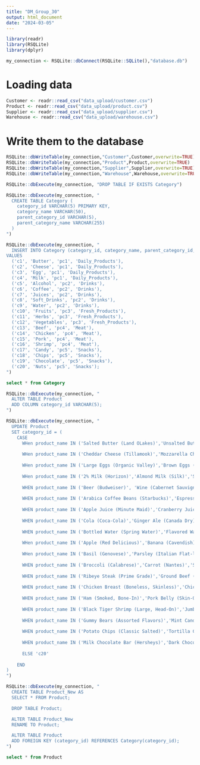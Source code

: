 ```yaml
---
title: "DM_Group_30"
output: html_document
date: "2024-03-05"
---
```


```r
library(readr)
library(RSQLite)
library(dplyr)
```

```r
my_connection <- RSQLite::dbConnect(RSQLite::SQLite(),"database.db")
```

# Loading data
```r
Customer <- readr::read_csv("data_upload/customer.csv")
Product <- readr::read_csv("data_upload/product.csv")
Supplier <- readr::read_csv("data_upload/supplier.csv")
Warehouse <- readr::read_csv("data_upload/warehouse.csv")

```

# Write them to the database 
```r
RSQLite::dbWriteTable(my_connection,"Customer",Customer,overwrite=TRUE)
RSQLite::dbWriteTable(my_connection,"Product",Product,overwrite=TRUE)
RSQLite::dbWriteTable(my_connection,"Supplier",Supplier,overwrite=TRUE)
RSQLite::dbWriteTable(my_connection,"Warehouse",Warehouse,overwrite=TRUE)

```

```r
RSQLite::dbExecute(my_connection, "DROP TABLE IF EXISTS Category")

RSQLite::dbExecute(my_connection, "
  CREATE TABLE Category (
    category_id VARCHAR(5) PRIMARY KEY,
    category_name VARCHAR(50),
    parent_category_id VARCHAR(5),
    parent_category_name VARCHAR(255)
  )
")
```
```r
RSQLite::dbExecute(my_connection, "
  INSERT INTO Category (category_id, category_name, parent_category_id, parent_category_name)
VALUES
  ('c1', 'Butter', 'pc1', 'Daily_Products'),
  ('c2', 'Cheese', 'pc1', 'Daily_Products'),
  ('c3', 'Egg', 'pc1', 'Daily_Products'),
  ('c4', 'Milk', 'pc1', 'Daily_Products'),
  ('c5', 'Alcohol', 'pc2', 'Drinks'),
  ('c6', 'Coffee', 'pc2', 'Drinks'),
  ('c7', 'Juices', 'pc2', 'Drinks'),
  ('c8', 'Soft_Drinks', 'pc2', 'Drinks'),
  ('c9', 'Water', 'pc2', 'Drinks'),
  ('c10', 'Fruits', 'pc3', 'Fresh_Products'),
  ('c11', 'Herbs', 'pc3', 'Fresh_Products'),
  ('c12', 'Vegetables', 'pc3', 'Fresh_Products'),
  ('c13', 'Beef', 'pc4', 'Meat'),
  ('c14', 'Chicken', 'pc4', 'Meat'),
  ('c15', 'Pork', 'pc4', 'Meat'),
  ('c16', 'Shrimp', 'pc4', 'Meat'),
  ('c17', 'Candy', 'pc5', 'Snacks'),
  ('c18', 'Chips', 'pc5', 'Snacks'),
  ('c19', 'Chocolate', 'pc5', 'Snacks'),
  ('c20', 'Nuts', 'pc5', 'Snacks');
")

```

```sql
select * from Category
```

```r
RSQLite::dbExecute(my_connection, "
  ALTER TABLE Product
  ADD COLUMN category_id VARCHAR(5);
")
```

```r
RSQLite::dbExecute(my_connection, "
  UPDATE Product
  SET category_id = (
    CASE
      WHen product_name IN ('Salted Butter (Land OLakes)','Unsalted Butter (Kerrygold)','Clarified Butter (Ghee Easy)','European Style Butter (Plugrá)') Then 'c1'
      
      WHen product_name IN ('Cheddar Cheese (Tillamook)','Mozzarella Cheese (Galbani)','Swiss Cheese (Emmi)','Pepper Jack Cheese (Tillamook)') Then 'c2'
      
      WHen product_name IN ('Large Eggs (Organic Valley)','Brown Eggs (Happy Egg Co.)','Free-range Eggs (Vital Farms)','Organic Eggs (Egglands Best)') Then 'c3'
      
      WHen product_name IN ('2% Milk (Horizon)','Almond Milk (Silk)','Soy Milk (Silk)','Whole Milk (Organic Valley)') Then 'c4'
      
      WHEN product_name IN ('Beer (Budweiser)', 'Wine (Cabernet Sauvignon)', 'Vodka (Smirnoff)','Whiskey (Jack Daniels)') THEN 'c5'
      
      WHEN product_name IN ('Arabica Coffee Beans (Starbucks)','Espresso Ground Coffee (Lavazza)','French Roast Coffee (Peets Coffee)','Decaf Coffee (Folgers)') Then 'c6'
      
      WHEN product_name IN ('Apple Juice (Minute Maid)','Cranberry Juice (Ocean Spray)','Orange Juice (Tropicana)','Pineapple Juice (Dole)') Then 'c7'
      
      WHEN product_name IN ('Cola (Coca-Cola)','Ginger Ale (Canada Dry)','Lemon-Lime Soda (Sprite)','Root Beer (A&W)') Then 'c8'
      
      WHEN product_name IN ('Bottled Water (Spring Water)','Flavored Water (Hint Water)','Sparkling Water (Perrier)','Spring Water (Evian)') Then 'c9'
      
      WHen product_name IN ('Apple (Red Delicious)','Banana (Cavendish)','Orange (Navel)','Strawberry (Sweet Charlie)') Then 'c10'
      
      WHen product_name IN ('Basil (Genovese)','Parsley (Italian Flat-leaf)','Mint (Spearmint)','Rosemary (Common)') Then 'c11'
      
      WHEN product_name IN ('Broccoli (Calabrese)','Carrot (Nantes)','Spinach (Baby Leaf)','Tomato (Beefsteak)') Then 'c12'
      
      WHEN product_name IN ('Ribeye Steak (Prime Grade)','Ground Beef (80/20 Lean to Fat Ratio)','Beef Tenderloin (Filet Mignon)','Beef Brisket (Whole, Untrimmed)') Then 'c13'
      
      WHEN product_name IN ('Chicken Breast (Boneless, Skinless)','Chicken Thighs (Bone-In, Skin-On)','Chicken Wings (Party Style)','Whole Chicken (Free-Range)') Then 'c14'
      
      WHEN product_name IN ('Ham (Smoked, Bone-In)','Pork Belly (Skin-On)','Pork Chops (Bone-In)','Pork Tenderloin (Center-Cut)') Then 'c15'
      
      WHEN product_name IN ('Black Tiger Shrimp (Large, Head-On)','Jumbo Shrimp (Peeled, Deveined)','Tiger Shrimp (Wild-Caught)','White Shrimp (Farm-Raised)') Then 'c16'
      
      WHEN product_name IN ('Gummy Bears (Assorted Flavors)','Mint Candy (Deep Blue)','Sour Patch Kids (Original)','Licorice (Red Twists)') Then 'c17'
      
      WHEN product_name IN ('Potato Chips (Classic Salted)','Tortilla Chips (Restaurant Style)','BBQ Chips (Hickory Smoked)','Salt & Vinegar Chips (Kettle Cooked)') Then 'c18'
      
      WHEN product_name IN ('Milk Chocolate Bar (Hersheys)','Dark Chocolate Bar (Lindt Excellence)','Chocolate Covered Almonds (Blue Diamond)','Chocolate Truffles (Godiva)') Then 'c19'
      
      ELSE 'c20'
  
    END
)
")

```

```r
RSQLite::dbExecute(my_connection, "
  CREATE TABLE Product_New AS
  SELECT * FROM Product;

  DROP TABLE Product;

  ALTER TABLE Product_New
  RENAME TO Product;

  ALTER TABLE Product
  ADD FOREIGN KEY (category_id) REFERENCES Category(category_id);
")
```
```sql
select * from Product
```

